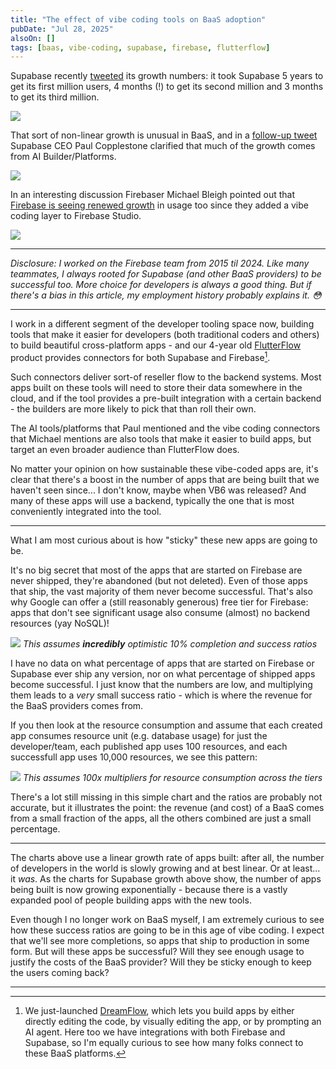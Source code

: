 ```yaml
---
title: "The effect of vibe coding tools on BaaS adoption"
pubDate: "Jul 28, 2025"
alsoOn: []
tags: [baas, vibe-coding, supabase, firebase, flutterflow]
---
```


Supabase recently [tweeted][1] its growth numbers: it took Supabase 5 years to get its first million users, 4 months (!) to get its second million and 3 months to get its third million.

![](https://i.imgur.com/gDMxzaQ.png)

That sort of non-linear growth is unusual in BaaS, and in a [follow-up tweet][2] Supabase CEO Paul Copplestone clarified that much of the growth comes from AI Builder/Platforms.

![](https://i.imgur.com/y4O0Q3M.png)

In an interesting discussion Firebaser Michael Bleigh pointed out that [Firebase is seeing renewed growth][3] in usage too since they added a vibe coding layer to Firebase Studio.

![](https://i.imgur.com/8l4CV2c.png)

---

*Disclosure: I worked on the Firebase team from 2015 til 2024. Like many teammates, I always rooted for Supabase (and other BaaS providers) to be successful too. More choice for developers is always a good thing. But if there's a bias in this article, my employment history probably explains it. 😳*

---

I work in a different segment of the developer tooling space now, building tools that make it easier for developers (both traditional coders and others) to build beautiful cross-platform apps - and our 4-year old [FlutterFlow][ff] product provides connectors for both Supabase and Firebase[^1].

Such connectors deliver sort-of reseller flow to the backend systems. Most apps built on these tools will need to store their data somewhere in the cloud, and if the tool provides a pre-built integration with a certain backend - the builders are more likely to pick that than roll their own.

The AI tools/platforms that Paul mentioned and the vibe coding connectors that Michael mentions are also tools that make it easier to build apps, but target an even broader audience than FlutterFlow does.

No matter your opinion on how sustainable these vibe-coded apps are, it's clear that there's a boost in the number of apps that are being built that we haven't seen since... I don't know, maybe when VB6 was released? And many of these apps will use a backend, typically the one that is most conveniently integrated into the tool.

---

What I am most curious about is how "sticky" these new apps are going to be.

It's no big secret that most of the apps that are started on Firebase are never shipped, they're abandoned (but not deleted). Even of those apps that ship, the vast majority of them never become successful. That's also why Google can offer a (still reasonably generous) free tier for Firebase: apps that don't see significant usage also consume (almost) no backend resources (yay NoSQL)!

![](https://i.imgur.com/BmUYb5X.png)
*This assumes **incredibly** optimistic 10% completion and success ratios*

I have no data on what percentage of apps that are started on Firebase or Supabase ever ship any version, nor on what percentage of shipped apps become successful. I just know that the numbers are low, and multiplying them leads to a *very* small success ratio - which is where the revenue for the BaaS providers comes from.

If you then look at the resource consumption and assume that each created app consumes resource unit (e.g. database usage) for just the developer/team, each published app uses 100 resources, and each successfull app uses 10,000 resources, we see this pattern:

![](https://i.imgur.com/DdrzDaR.png)
*This assumes 100x multipliers for resource consumption across the tiers*

There's a lot still missing in this simple chart and the ratios are probably not accurate, but it illustrates the point: the revenue (and cost) of a BaaS comes from a small fraction of the apps, all the others combined are just a small percentage.

---

The charts above use a linear growth rate of apps built: after all, the number of developers in the world is slowly growing and at best linear. Or at least... it *was*. As the charts for Supabase growth above show, the number of apps being built is now growing exponentially - because there is a vastly expanded pool of people building apps with the new tools.

Even though I no longer work on BaaS myself, I am extremely curious to see how these success ratios are going to be in this age of vibe coding. I expect that we'll see more completions, so apps that ship to production in some form. But will these apps be successful? Will they see enough usage to justify the costs of the BaaS provider? Will they be sticky enough to keep the users coming back?

---

[^1]: We just-launched [DreamFlow][df], which lets you build apps by either directly editing the code, by visually editing the app, or by prompting an AI agent. Here too we have integrations with both Firebase and Supabase, so I'm equally curious to see how many folks connect to these BaaS platforms.


[1]: https://x.com/kiwicopple/status/1947206133456015791
[2]: https://x.com/kiwicopple/status/1894251335224320000
[3]: https://x.com/mbleigh/status/1947343576566010094
[ff]: https://flutterflow.io
[df]: https://dreamflow.app